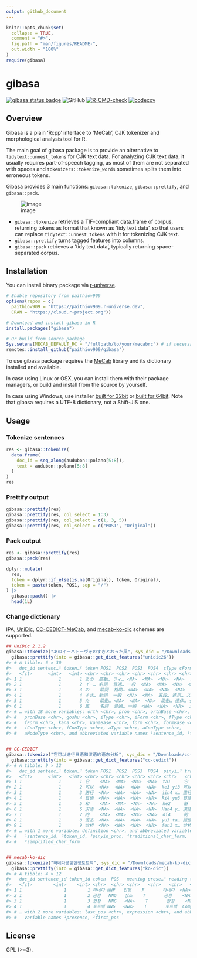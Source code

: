 ```yaml
---
output: github_document
---
```


<!-- README.md is generated from README.Rmd. Please edit that file -->

```r
knitr::opts_chunk$set(
  collapse = TRUE,
  comment = "#>",
  fig.path = "man/figures/README-",
  out.width = "100%"
)
require(gibasa)
```

# gibasa

<!-- badges: start -->
[![gibasa status badge](https://paithiov909.r-universe.dev/badges/gibasa)](https://paithiov909.r-universe.dev)
![GitHub](https://img.shields.io/github/license/paithiov909/gibasa)
[![R-CMD-check](https://github.com/paithiov909/gibasa/workflows/R-CMD-check/badge.svg)](https://github.com/paithiov909/gibasa/actions)
[![codecov](https://codecov.io/gh/paithiov909/gibasa/branch/main/graph/badge.svg)](https://codecov.io/gh/paithiov909/gibasa)
<!-- badges: end -->

## Overview

Gibasa is a plain 'Rcpp' interface to 'MeCab', CJK tokenizer and morphological analysis tool for R.

The main goal of gibasa package is to provide an alternative to `tidytext::unnest_tokens` for CJK text data.
For analyzing CJK text data, it usually requires part-of-speech tagging,
as most of them are not separated with spaces and `tokenizers::tokenize_words` sometimes splits them into erroneous tokens.

Gibasa provides 3 main functions: `gibasa::tokenize`, `gibasa::prettify`, and `gibasa::pack`.

![image](man/figures/tidytext_fig5_1_mod.drawio.png)

- `gibasa::tokenize` retrieves a TIF-compliant data.frame of corpus, returning tokens as format that known as 'tidy text data', so that users can replace `tidytext::unnest_tokens` with it for tokenizing CJK text.
- `gibasa::prettify` turns tagged features into columns.
- `gibasa::pack` retrieves a 'tidy text data', typically returning space-separated corpus.

## Installation

You can install binary package via [r-universe](https://paithiov909.r-universe.dev/ui#package:gibasa).

```r
# Enable repository from paithiov909
options(repos = c(
  paithiov909 = "https://paithiov909.r-universe.dev",
  CRAN = "https://cloud.r-project.org"))

# Download and install gibasa in R
install.packages("gibasa")

# Or build from source package
Sys.setenv(MECAB_DEFAULT_RC = "/fullpath/to/your/mecabrc") # if necessary
remotes::install_github("paithiov909/gibasa")
```

To use gibasa package requires the [MeCab](https://taku910.github.io/mecab/) library and its dictionary installed and available.

In case using Linux or OSX, you can install them with their package managers, or build and install from the source by yourself.

In case using Windows, use installer [built for 32bit](https://drive.google.com/uc?export=download&id=0B4y35FiV1wh7WElGUGt6ejlpVXc) or [built for 64bit](https://github.com/ikegami-yukino/mecab/releases/tag/v0.996.2).
Note that gibasa requires a UTF-8 dictionary, not a Shift-JIS one.

## Usage

### Tokenize sentences

```r
res <- gibasa::tokenize(
  data.frame(
    doc_id = seq_along(audubon::polano[5:8]),
    text = audubon::polano[5:8]
  )
)
res
```

### Prettify output

```r
gibasa::prettify(res)
gibasa::prettify(res, col_select = 1:3)
gibasa::prettify(res, col_select = c(1, 3, 5))
gibasa::prettify(res, col_select = c("POS1", "Original"))
```

### Pack output

```r
res <- gibasa::prettify(res)
gibasa::pack(res)

dplyr::mutate(
  res,
  token = dplyr::if_else(is.na(Original), token, Original),
  token = paste(token, POS1, sep = "/")
) |>
  gibasa::pack() |>
  head(1L)
```

### Change dictionary

IPA, [UniDic](https://clrd.ninjal.ac.jp/unidic/), [CC-CEDICT-MeCab](https://github.com/ueda-keisuke/CC-CEDICT-MeCab), and [mecab-ko-dic](https://bitbucket.org/eunjeon/mecab-ko-dic/src/master/) schemes are supported.

```r
## UniDic 2.1.2
gibasa::tokenize("あのイーハトーヴォのすきとおった風", sys_dic = "/Downloads/unidic-lite") |>
  gibasa::prettify(into = gibasa::get_dict_features("unidic26"))
#> # A tibble: 6 × 30
#>   doc_id sentenc…¹ token…² token POS1  POS2  POS3  POS4  cType cForm lForm lemma
#>   <fct>      <int>   <int> <chr> <chr> <chr> <chr> <chr> <chr> <chr> <chr> <chr>
#> 1 1              1       1 あの  感動… フィ… <NA>  <NA>  <NA>  <NA>  アノ  あの 
#> 2 1              1       2 イー… 名詞  普通… 一般  <NA>  <NA>  <NA>  <NA>  <NA> 
#> 3 1              1       3 の    助詞  格助… <NA>  <NA>  <NA>  <NA>  ノ    の   
#> 4 1              1       4 すき… 動詞  一般  <NA>  <NA>  五段… 連用… スキ… 透き…
#> 5 1              1       5 た    助動… <NA>  <NA>  <NA>  助動… 連体… タ    た   
#> 6 1              1       6 風    名詞  普通… 一般  <NA>  <NA>  <NA>  カゼ  風   
#> # … with 18 more variables: orth <chr>, pron <chr>, orthBase <chr>,
#> #   pronBase <chr>, goshu <chr>, iType <chr>, iForm <chr>, fType <chr>,
#> #   fForm <chr>, kana <chr>, kanaBase <chr>, form <chr>, formBase <chr>,
#> #   iConType <chr>, fConType <chr>, aType <chr>, aConType <chr>,
#> #   aModeType <chr>, and abbreviated variable names ¹​sentence_id, ²​token_id


## CC-CEDICT
gibasa::tokenize("它可以进行日语和汉语的语态分析", sys_dic = "/Downloads/cc-cedict") |> 
  gibasa::prettify(into = gibasa::get_dict_features("cc-cedict"))
#> # A tibble: 9 × 12
#>   doc_id sentenc…¹ token…² token POS1  POS2  POS3  POS4  pinyi…³ tradi…⁴ simpl…⁵
#>   <fct>      <int>   <int> <chr> <chr> <chr> <chr> <chr> <chr>   <chr>   <chr>  
#> 1 1              1       1 它    <NA>  <NA>  <NA>  <NA>  ta1     它      它     
#> 2 1              1       2 可以  <NA>  <NA>  <NA>  <NA>  ke3 yi3 可以    可以   
#> 3 1              1       3 进行  <NA>  <NA>  <NA>  <NA>  jin4 x… 進行    进行   
#> 4 1              1       4 日语  <NA>  <NA>  <NA>  <NA>  Ri4 yu3 日語    日语   
#> 5 1              1       5 和    <NA>  <NA>  <NA>  <NA>  he2     龢      和     
#> 6 1              1       6 汉语  <NA>  <NA>  <NA>  <NA>  Han4 y… 漢語    汉语   
#> 7 1              1       7 的    <NA>  <NA>  <NA>  <NA>  di4     的      的     
#> 8 1              1       8 语态  <NA>  <NA>  <NA>  <NA>  yu3 ta… 語態    语态   
#> 9 1              1       9 分析  <NA>  <NA>  <NA>  <NA>  fen1 x… 分析    分析   
#> # … with 1 more variable: definition <chr>, and abbreviated variable names
#> #   ¹​sentence_id, ²​token_id, ³​pinyin_pron, ⁴​traditional_char_form,
#> #   ⁵​simplified_char_form


## mecab-ko-dic
gibasa::tokenize("하네다공항한정토트백", sys_dic = "/Downloads/mecab-ko-dic") |> 
  gibasa::prettify(into = gibasa::get_dict_features("ko-dic"))
#> # A tibble: 4 × 12
#>   doc_id sentence_id token_id token  POS   meaning prese…¹ reading type  first…²
#>   <fct>        <int>    <int> <chr>  <chr> <chr>   <chr>   <chr>   <chr> <chr>  
#> 1 1                1        1 하네다 NNP   인명    F       하네다  <NA>  <NA>   
#> 2 1                1        2 공항   NNG   장소    T       공항    <NA>  <NA>   
#> 3 1                1        3 한정   NNG   <NA>    T       한정    <NA>  <NA>   
#> 4 1                1        4 토트백 NNG   <NA>    T       토트백  Comp… <NA>   
#> # … with 2 more variables: last_pos <chr>, expression <chr>, and abbreviated
#> #   variable names ¹​presence, ²​first_pos
```

## License

GPL (>=3).

